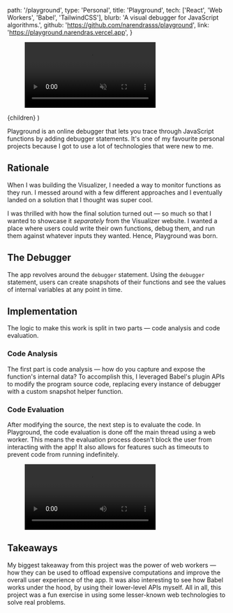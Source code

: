 

  path: '/playground',
  type: 'Personal',
  title: 'Playground',
  tech: ['React', 'Web Workers', 'Babel', 'TailwindCSS'],
  blurb: 'A visual debugger for JavaScript algorithms.',
  github: 'https://github.com/narendrasss/playground',
  link: 'https://playground.narendras.vercel.app',
}

  <CaseStudy meta={meta}>
    <figure className="relative full-width mb-16">
      <Circle
        className="w-40 h-40 bg-blue-400 -right-16 -top-6 lg:w-56 lg:h-56"
        delay={0.2}
      />
      <div className="absolute w-full h-full bg-gray-500 rounded-lg top-2 left-2 lg:top-4 lg:left-4"></div>
      <video
        className="relative shadow-lg md:rounded-lg lg:rounded-xl"
        src="/demo-debugger.mp4"
        autoPlay
        loop
        muted
        playsInline
      />
    </figure>
    {children}
  </CaseStudy>
)

Playground is an online debugger that lets you trace through JavaScript functions by adding debugger statements. It's one of my favourite personal projects because I got to use a lot of technologies that were new to me.

## Rationale

When I was building the Visualizer, I needed a way to monitor functions as they run. I messed around with a few different approaches and I eventually landed on a solution that I thought was super cool.

I was thrilled with how the final solution turned out — so much so that I wanted to showcase it *separately* from the Visualizer website. I wanted a place where users could write their own functions, debug them, and run them against whatever inputs they wanted. Hence, Playground was born.

## The Debugger

The app revolves around the `debugger` statement. Using the `debugger` statement, users can create snapshots of their functions and see the values of internal variables at any point in time.

<Snapshot />

## Implementation

The logic to make this work is split in two parts — code analysis and code evaluation.

### Code Analysis

The first part is code analysis — how do you capture and expose the function's internal data? To accomplish this, I leveraged Babel's plugin APIs to modify the program source code, replacing every instance of debugger with a custom snapshot helper function.

<Transpile />

### Code Evaluation

After modifying the source, the next step is to evaluate the code. In Playground, the code evaluation is done off the main thread using a web worker. This means the evaluation process doesn't block the user from interacting with the app! It also allows for features such as timeouts to prevent code from running indefinitely.

<Figure
  caption="The evaluation of the code doesn't block the user from typing."
  fullWidth
>
  <video src="/async-debugger.mp4" autoPlay loop playsInline />
</Figure>

## Takeaways

My biggest takeaway from this project was the power of web workers — how they can be used to offload expensive computations and improve the overall user experience of the app. It was also interesting to see how Babel works under the hood, by using their lower-level APIs myself. All in all, this project was a fun exercise in using some lesser-known web technologies to solve real problems.
